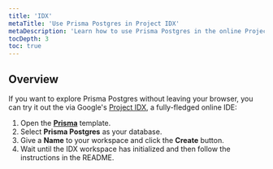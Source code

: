 ```yaml
---
title: 'IDX'
metaTitle: 'Use Prisma Postgres in Project IDX'
metaDescription: 'Learn how to use Prisma Postgres in the online Project IDX browser IDE.'
tocDepth: 3
toc: true
---
```



## Overview

If you want to explore Prisma Postgres without leaving your browser, you can try it out the via Google's [Project IDX](https://idx.google.com/), a fully-fledged online IDE:

1. Open the [**Prisma**](https://pris.ly/idx-starter) template.
1. Select **Prisma Postgres** as your database.
1. Give a **Name** to your workspace and click the **Create** button.
1. Wait until the IDX workspace has initialized and then follow the instructions in the README.
